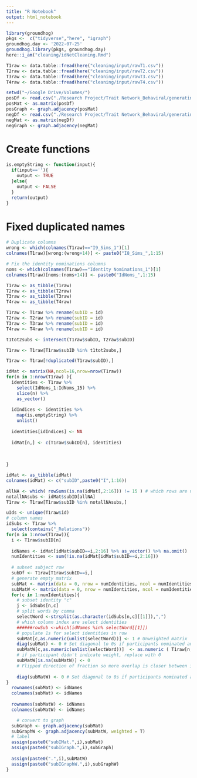 ```yaml
---
title: "R Notebook"
output: html_notebook
---
```


```r
library(groundhog)
pkgs <-  c("tidyverse","here", "igraph")
groundhog.day <- '2022-07-25'
groundhog.library(pkgs, groundhog.day)
here::i_am("cleaning/idNetCleaning.Rmd")
```

```r
T1raw <- data.table::fread(here("cleaning/input/rawT1.csv"))
T2raw <- data.table::fread(here("cleaning/input/rawT2.csv"))
T3raw <- data.table::fread(here("cleaning/input/rawT3.csv"))
T4raw <- data.table::fread(here("cleaning/input/rawT4.csv"))

setwd("~/Google Drive/Volumes/")
posDf <- read.csv("./Research Project/Trait Network_Behaviral/generating network/output/adjacencyMatrix_p.csv")
posMat <- as.matrix(posDf)
posGraph <- graph.adjacency(posMat)
negDf <- read.csv("./Research Project/Trait Network_Behaviral/generating network/output/adjacencyMatrix_n.csv")
negMat <- as.matrix(negDf)
negGraph <- graph.adjacency(negMat)
```

# Create functions

```r
is.emptyString <- function(input){
  if(input==''){
    output <- TRUE
  }else{
    output <- FALSE
  }
  return(output)
}
```


# Fixed duplicated names

```r
# Duplicate columns
wrong <- which(colnames(T1raw)=="I9_Sims_1")[1]
colnames(T1raw)[wrong:(wrong+14)] <- paste0("I8_Sims_",1:15)

# Fix the identity nominations columns
noms <- which(colnames(T1raw)=="Identity Nominations_1")[1]
colnames(T1raw)[noms:(noms+14)] <- paste0("IdNoms_",1:15)

T1raw <- as_tibble(T1raw)
T2raw <- as_tibble(T2raw)
T3raw <- as_tibble(T3raw)
T4raw <- as_tibble(T4raw)
```

```r
T1raw <- T1raw %>% rename(subID = id)
T2raw <- T2raw %>% rename(subID = id)
T3raw <- T3raw %>% rename(subID = id)
T4raw <- T4raw %>% rename(subID = id)

t1tot2subs <- intersect(T1raw$subID, T2raw$subID)

T1raw <- T1raw[T1raw$subID %in% t1tot2subs,]

T1raw <- T1raw[!duplicated(T1raw$subID),]
```

```r


idMat <- matrix(NA,ncol=16,nrow=nrow(T1raw))
for(n in 1:nrow(T1raw) ){
  identities <- T1raw %>% 
    select(IdNoms_1:IdNoms_15) %>%
    slice(n) %>%
    as_vector()
  
  idIndices <- identities %>%
    map(is.emptyString) %>%
    unlist()
  
  identities[idIndices] <- NA
  
  idMat[n,] <- c(T1raw$subID[n], identities)
  
  
    
}

idMat <- as_tibble(idMat)
colnames(idMat) <- c("subID",paste0("I",1:16))
```

```r
allNA <- which( rowSums(is.na(idMat[,2:16])) != 15 ) # which rows are not all NA
notallNAsubs <- idMat$subID[allNA]
T1raw <- T1raw[T1raw$subID %in% notallNAsubs,]
```


```r
uIds <- unique(T1raw$id)
# column names
idSubs <- T1raw %>%
  select(contains("_Relations"))
for(n in 1:nrow(T1raw)){
  i <- T1raw$subID[n]
  
  idNames <- idMat[idMat$subID==i,2:16] %>% as_vector() %>% na.omit()
  numIdentities <- sum(!is.na(idMat[idMat$subID==i,2:16]))
  
  # subset subject row
  subDf <- T1raw[T1raw$subID==i,]
  # generate empty matrix
  subMat <- matrix(data = 0, nrow = numIdentities, ncol = numIdentities)
  subMatW <- matrix(data = 0, nrow = numIdentities, ncol = numIdentities)
  for(c in 1:numIdentities){
    # subset identity "c"
    j <- idSubs[n,c]
    # split words by comma
    selectWord <-strsplit(as.character(idSubs[n,c][[1]]),",") 
    # which column index are select identities
    ######rowSub <-which(idNames %in% selectWord[[1]])
    # populate 1s for select identities in row
    subMat[c,as.numeric(unlist(selectWord))] <- 1 # Unweighted matrix
    diag(subMat) <- 0 # Set diagonal to 0s if participants nominated any self-connections
    subMatW[c,as.numeric(unlist(selectWord))]  <- as.numeric ( T1raw[n,paste0("I",c,"_Sims_",as.numeric(unlist(selectWord) ))] ) # Weighted matrix
    # if participant didn't indicate weight, replace with 0
    subMatW[is.na(subMatW)] <- 0
    # Flipped direction of fraction so more overlap is closer between identities
    
    diag(subMatW) <- 0 # Set diagonal to 0s if participants nominated any self-connections
}
  rownames(subMat) <- idNames
  colnames(subMat) <- idNames
  
  rownames(subMatW) <- idNames
  colnames(subMatW) <- idNames

    # convert to graph
  subGraph <- graph.adjacency(subMat)
  subGraphW <- graph.adjacency(subMatW, weighted = T)
  # label
  assign(paste0("subIMat.",i),subMat)
  assign(paste0("subIGraph.",i),subGraph)
  
  assign(paste0(".",i),subMatW)
  assign(paste0("subIGraphW.",i),subGraphW)
}

```
```r

```

